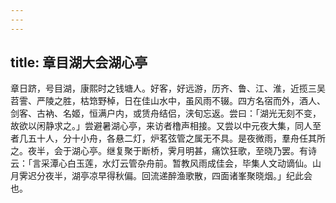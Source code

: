 ```yaml
---
---
---
```

title: 章目湖大会湖心亭
---



章日跻，号目湖，康熙时之钱塘人。好客，好远游，历齐、鲁、江、淮，近揽三吴苕霅、严陵之胜，枯筇野棹，日在佳山水中，虽风雨不辍。四方名宿而外，酒人、剑客、古衲、名姬，恒满户内，或赁舟结侣，浃旬忘返。尝曰：「湖光无刻不变，故欲以闲静求之。」尝避暑湖心亭，来访者橹声相接。又尝以中元夜大集，同人至者几五十人，分十小舟，各悬二灯，炉茗弦管之属无不具。是夜微雨，羣舟任其所之。夜半，会于湖心亭。继复聚于断桥，霁月明甚，痛饮狂歌，至晓乃罢。有诗云：「言采潭心白玉莲，水灯云管杂舟前。暂教风雨成佳会，毕集人文动谪仙。山月霁迟分夜半，湖亭凉早得秋偏。回流递醉渔歌散，四面诸峯聚晓烟。」纪此会也。